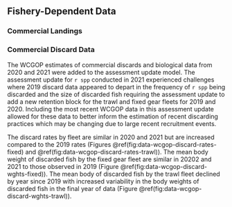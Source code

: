 ## Fishery-Dependent Data

### Commercial Landings


### Commercial Discard Data

The WCGOP estimates of commercial discards and biological data from 2020 and 2021 were added to the assessment update model. The assessment update for `r spp` conducted in 2021 experienced challenges where 2019 discard data appeared to depart in the frequency of `r spp` being discarded and the size of discarded fish requiring the assessment update to add a new retention block for the trawl and fixed gear fleets for 2019 and 2020. Including the most recent WCGOP data in this assessment update allowed for these data to better inform the estimation of recent discarding practices which may be changing due to large recent recruitment events. 

The discard rates by fleet are similar in 2020 and 2021 but are increased compared to the 2019 rates (Figures \@ref(fig:data-wcgop-discard-rates-fixed) and \@ref(fig:data-wcgop-discard-rates-trawl)). The mean body weight of discarded fish by the fixed gear fleet are similar in 20202 and 2021 to those observed in 2019 (Figure \@ref(fig:data-wcgop-discard-wghts-fixed)). The mean body of discarded fish by the trawl fleet declined by year since 2019 with increased variability in the body weights of discarded fish in the final year of data (Figure \@ref(fig:data-wcgop-discard-wghts-trawl)). 
